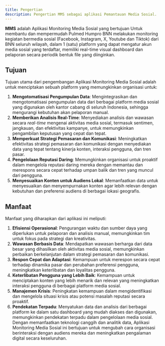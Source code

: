 ```yaml
---
title: Pengertian
description: Pengertian MMS sebagai aplikasi Pemantauan Media Sosial.
---
```



**MMS** adalah Aplikasi Monitoring Media Sosial yang bertujuan Untuk membantu dan mempermudah Pulmed Humpro BNN melakukan monitoring kegiatan bermedia sosial (Facebook, Instagram, X, Youtube dan Tiktok) dari BNN seluruh wilayah, dalam 1 (satu) platform yang dapat mengatur akun media sosial yang terdaftar, memiliki real-time visual dashboard dan pelaporan secara periodik bentuk file yang diinginkan.

## Tujuan

Tujuan utama dari pengembangan Aplikasi Monitoring Media Sosial adalah untuk menciptakan sebuah platform yang memungkinkan organisasi untuk:

1. **Mengotomatisasi Pengumpulan Data**: Mengintegrasikan dan mengotomatisasi pengumpulan data dari berbagai platform media sosial yang digunakan oleh kantor cabang di seluruh Indonesia, sehingga mengurangi kebutuhan akan pelaporan manual.
2. **Memberikan Analisis Real-Time**: Menyediakan analisis dan wawasan secara _real-time_ mengenai aktivitas media sosial, termasuk sentimen, jangkauan, dan efektivitas kampanye, untuk memungkinkan pengambilan keputusan yang cepat dan tepat.
3. **Memperkuat Strategi Pemasaran dan Komunikasi**: Meningkatkan efektivitas strategi pemasaran dan komunikasi dengan menyediakan data yang tepat tentang kinerja konten, interaksi pengguna, dan tren pasar.
4. **Pengelolaan Reputasi Daring**: Memungkinkan organisasi untuk proaktif dalam mengelola reputasi daring mereka dengan memantau dan merespons secara cepat terhadap umpan balik dan tren yang muncul dari pengguna.
5. **Menyesuaikan Konten untuk Audiens Lokal**: Memanfaatkan data untuk menyesuaikan dan menyempurnakan konten agar lebih relevan dengan kebutuhan dan preferensi audiens di berbagai lokasi geografis.

## Manfaat

Manfaat yang diharapkan dari aplikasi ini meliputi:

1. **Efisiensi Operasional**: Pengurangan waktu dan sumber daya yang diperlukan untuk pelaporan dan analisis manual, memungkinkan tim untuk fokus pada strategi dan kreativitas.
2. **Wawasan Berbasis Data**: Mendapatkan wawasan berharga dari data besar yang dihasilkan oleh aktivitas media sosial, memungkinkan perbaikan berkelanjutan dalam strategi pemasaran dan komunikasi.
3. **Respon Cepat dan Adaptasi**: Kemampuan untuk merespon secara cepat terhadap dinamika pasar dan perubahan preferensi pengguna, meningkatkan keterlibatan dan loyalitas pengguna.
4. **Keterlibatan Pengguna yang Lebih Baik**: Kemampuan untuk menciptakan konten yang lebih menarik dan relevan yang meningkatkan interaksi pengguna di berbagai platform media sosial.
5. **Manajemen Krisis**: Peningkatan kemampuan dalam mengidentifikasi dan mengelola situasi krisis atau potensi masalah reputasi secara proaktif.
6. **Pendekatan Terpadu**: Menyatukan data dan analisis dari berbagai platform ke dalam satu dashboard yang mudah diakses dan digunakan, memungkinkan pendekatan terpadu dalam pengelolaan media sosial.
   Dengan memanfaatkan teknologi canggih dan analitik data, Aplikasi Monitoring Media Sosial ini bertujuan untuk mengubah cara organisasi berinteraksi dengan audiens mereka dan meningkatkan pengalaman digital secara keseluruhan.

<ImageComponent />
